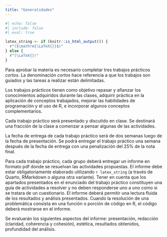 ```yaml
---
title: "Generalidades"
---
```


```r
#| echo: false
#| include: false
#| eval: true

latex_string <- if (knitr::is_html_output()) {
  r"($\mathrm{\LaTeX{}}$)"
} else {
  r"(\LaTeX{})"
}
```

Para aprobar la materia es necesario completar tres trabajos prácticos *cortos*. La denominación *cortos* hace referencia a que los trabajos son guiados y las tareas a realizar están delimitadas. 

Los trabajos prácticos tienen como objetivo repasar y afianzar los conocimientos adquiridos durante las clases, adquirir práctica en la aplicación de conceptos trabajados, mejorar las habilidades de programación y el uso de R, e incorporar algunos conceptos complementarios.

Cada trabajo práctico será presentado y discutido en clase. Se destinará una fracción de la clase a comenzar a pensar algunas de las actividades.

La fecha de entrega de cada trabajo práctico será de dos semanas luego de la fecha de presentación. Se podrá entregar el trabajo práctico una semana después de la fecha de entrega con una penalización del 25% de la nota final.

Para cada trabajo práctico, cada grupo deberá entregar un informe en formato pdf donde se resuelvan las actividades propuestas. El informe debe estar obligatoriamente elaborado utilizando `r latex_string` (a través de Quarto, RMarkdown o alguna otra variante). Tener en cuenta que los apartados presentados en el enunciado del trabajo práctico constituyen una guía de actividades a resolver y no deben responderse uno a uno como si se tratara de un cuestionario. El informe deberá permitir una lectura fluida de los resultados y análisis presentados. Cuando la resolución de una problemática consista en una función o porción de código en R, el código deberá mostrarse en el informe.

Se evaluarán los siguientes aspectos del informe: presentación, redacción (claridad, coherencia y cohesión), estética, resultados obtenidos, profundidad del análisis.